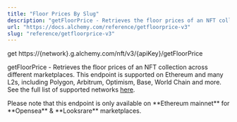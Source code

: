 ```yaml
---
title: "Floor Prices By Slug"
description: "getFloorPrice - Retrieves the floor prices of an NFT collection across different marketplaces. This endpoint is supported on Ethereum and many L2s, including Polygon, Arbitrum, Optimism, Base, World Chain and more. See the full list of supported networks here ."
url: "https://docs.alchemy.com/reference/getfloorprice-v3"
slug: "reference/getfloorprice-v3"
---
```


get https://\{network}.g.alchemy.com/nft/v3/\{apiKey}/getFloorPrice

getFloorPrice - Retrieves the floor prices of an NFT collection across different marketplaces. This endpoint is supported on Ethereum and many L2s, including Polygon, Arbitrum, Optimism, Base, World Chain and more. See the full list of supported networks [here](https://dashboard.alchemy.com/chains?service=token-api\&utm_source=readme\&utm_medium=link\&utm_campaign=docs_method_chains_link_v1_tokens).

<Info>
  Please note that this endpoint is only available on **Ethereum mainnet** for **Opensea** & **Looksrare** marketplaces.
</Info>
